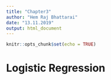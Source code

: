 ```yaml
---
title: "Chapter3"
author: "Hem Raj Bhattarai"
date: "13.11.2019"
output: html_document
---
```


```r
knitr::opts_chunk$set(echo = TRUE)
```

# Logistic Regression

